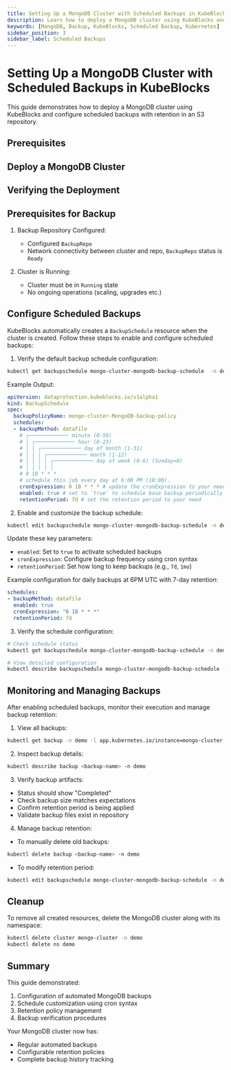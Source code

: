 ```yaml
---
title: Setting Up a MongoDB Cluster with Scheduled Backups in KubeBlocks
description: Learn how to deploy a MongoDB cluster using KubeBlocks and configure automated scheduled backups with retention in an S3 repository.
keywords: [MongoDB, Backup, KubeBlocks, Scheduled Backup, Kubernetes]
sidebar_position: 3
sidebar_label: Scheduled Backups
---
```



# Setting Up a MongoDB Cluster with Scheduled Backups in KubeBlocks

This guide demonstrates how to deploy a MongoDB cluster using KubeBlocks and configure scheduled backups with retention in an S3 repository.

## Prerequisites


<Prerequisites />

## Deploy a MongoDB Cluster


<CreateCluster />

## Verifying the Deployment


<VerifyCluster />

## Prerequisites for Backup

1. Backup Repository Configured:
   - Configured `BackupRepo`
   - Network connectivity between cluster and repo, `BackupRepo` status is `Ready`

2. Cluster is Running:
   - Cluster must be in `Running` state
   - No ongoing operations (scaling, upgrades etc.)

## Configure Scheduled Backups

KubeBlocks automatically creates a `BackupSchedule` resource when the cluster is created. Follow these steps to enable and configure scheduled backups:

1. Verify the default backup schedule configuration:

```bash
kubectl get backupschedule mongo-cluster-mongodb-backup-schedule  -n demo -oyaml
```

Example Output:
```yaml
apiVersion: dataprotection.kubeblocks.io/v1alpha1
kind: BackupSchedule
spec:
  backupPolicyName: mongo-cluster-MongoDB-backup-policy
  schedules:
  - backupMethod: datafile
    # ┌───────────── minute (0-59)
    # │ ┌───────────── hour (0-23)
    # │ │ ┌───────────── day of month (1-31)
    # │ │ │ ┌───────────── month (1-12)
    # │ │ │ │ ┌───────────── day of week (0-6) (Sunday=0)
    # │ │ │ │ │
    # 0 18 * * *
    # schedule this job every day at 6:00 PM (18:00).
    cronExpression: 0 18 * * * # update the cronExpression to your need
    enabled: true # set to `true` to schedule base backup periodically
    retentionPeriod: 7d # set the retention period to your need
```

2. Enable and customize the backup schedule:
```bash
kubectl edit backupschedule mongo-cluster-mongodb-backup-schedule -n demo
```

Update these key parameters:
- `enabled`: Set to `true` to activate scheduled backups
- `cronExpression`: Configure backup frequency using cron syntax
- `retentionPeriod`: Set how long to keep backups (e.g., `7d`, `1mo`)

Example configuration for daily backups at 6PM UTC with 7-day retention:
```yaml
schedules:
- backupMethod: datafile
  enabled: true
  cronExpression: "0 18 * * *"
  retentionPeriod: 7d
```

3. Verify the schedule configuration:
```bash
# Check schedule status
kubectl get backupschedule mongo-cluster-mongodb-backup-schedule -n demo -w

# View detailed configuration
kubectl describe backupschedule mongo-cluster-mongodb-backup-schedule -n demo
```

## Monitoring and Managing Backups

After enabling scheduled backups, monitor their execution and manage backup retention:

1. View all backups:
```bash
kubectl get backup -n demo -l app.kubernetes.io/instance=mongo-cluster
```

2. Inspect backup details:
```bash
kubectl describe backup <backup-name> -n demo
```

3. Verify backup artifacts:
- Status should show "Completed"
- Check backup size matches expectations
- Confirm retention period is being applied
- Validate backup files exist in repository

4. Manage backup retention:
- To manually delete old backups:
```bash
kubectl delete backup <backup-name> -n demo
```
- To modify retention period:
```bash
kubectl edit backupschedule mongo-cluster-mongodb-backup-schedule -n demo
```

## Cleanup
To remove all created resources, delete the MongoDB cluster along with its namespace:

```bash
kubectl delete cluster mongo-cluster -n demo
kubectl delete ns demo
```

## Summary

This guide demonstrated:
1. Configuration of automated MongoDB backups
2. Schedule customization using cron syntax
3. Retention policy management
4. Backup verification procedures

Your MongoDB cluster now has:
- Regular automated backups
- Configurable retention policies
- Complete backup history tracking
